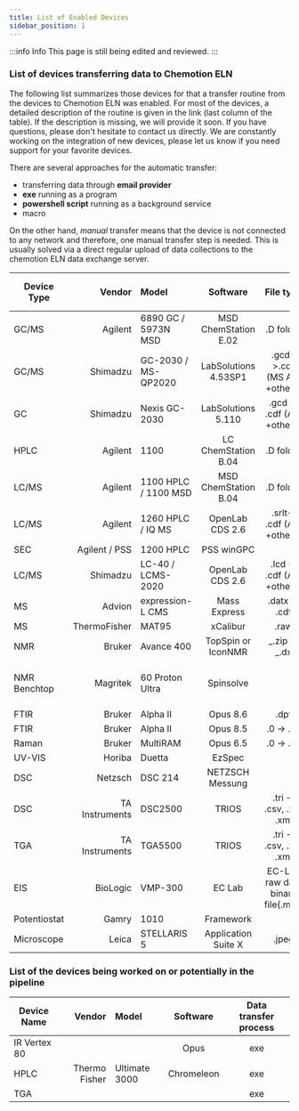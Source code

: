 ```yaml
---
title: List of Enabled Devices
sidebar_position: 1
---
```


:::info Info
This page is still being edited and reviewed.
:::

### List of devices transferring data to Chemotion ELN

The following list summarizes those devices for that a transfer routine from the devices to Chemotion ELN was enabled.
For most of the devices, a detailed description of the routine is given in the link (last column of the table). If the
description is missing, we will provide it soon. If you have questions, please don't hesitate to contact us directly. We
are constantly working on the integration of new devices, please let us know if you need support for your favorite
devices.

There are several approaches for the automatic transfer:

- transferring data through **email provider**
- **exe** running as a program
- **powershell script** running as a background service
- macro

On the other hand, _manual_ transfer means that the device is not connected to any network and therefore, one manual transfer step is needed. This is
usually solved via a direct regular upload of data collections to the chemotion ELN data exchange server.

| Device Type  |         Vendor | Model                |       Software       |          File type                |                     Data Transfer process                     |
| ------------ | -------------: | :------------------- | :------------------: | :-------------------------:       | :-----------------------------------------------------------: |
| GC/MS        |        Agilent | 6890 GC / 5973N MSD  | MSD ChemStation E.02 |          .D folder                |  ChemStation Macro ([details](gc_gc-ms/agilent_chemstation))  |
| GC/MS        |       Shimadzu | GC-2030 / MS-QP2020  | LabSolutions 4.53SP1 | .gcd->.cdf (MS AIA +others)       |     exe ([details](gc_gc-ms/shimadzu_labsolutions_gc-ms))     |
| GC           |       Shimadzu | Nexis GC-2030        |  LabSolutions 5.110  | .gcd -> .cdf (AIA +others)        |      exe ([details](gc_gc-ms/shimadzu_labsolutions_gc))       |
| HPLC         |        Agilent | 1100                 | LC ChemStation B.04  |          .D folder                | ChemStation Macro ([details](hplc_lc-ms/agilent_chemstation)) |
| LC/MS        |        Agilent | 1100 HPLC / 1100 MSD | MSD ChemStation B.04 |          .D folder                | ChemStation Macro ([details](hplc_lc-ms/agilent_chemstation)) |
| LC/MS        |        Agilent | 1260 HPLC / IQ MS    |   OpenLab CDS 2.6    | .srlt-> .cdf (AIA +others)        |          exe ([details](hplc_lc-ms/agilent_openlab))          |
| SEC          |  Agilent / PSS | 1200 HPLC            |      PSS winGPC      |                                   |        exe ([details](hplc_lc-ms/agilent_pss_wingpc))         |
| LC/MS        |       Shimadzu | LC-40 / LCMS-2020    |   OpenLab CDS 2.6    | .lcd -> .cdf (AIA +others)        |       exe ([details](hplc_lc-ms/shimadzu_labsolutions))       |
| MS           |         Advion | expression-L CMS     |     Mass Express     |        .datx -> .cdf              |           exe ([details](ms/advion_expresion_cms))            |
| MS           |   ThermoFisher | MAT95                |       xCalibur       |            .raw                   |                           _manual_                            |
| NMR          |         Bruker | Avance 400           |  TopSpin or IconNMR  |        _.zip -> _.dx              |             email ([details](nmr/bruker_topspin))             |
| NMR Benchtop |       Magritek | 60 Proton Ultra      |      Spinsolve       |                                   | automatic backup function ([details](nmr/magritek_spinsolve)) |
| FTIR         |         Bruker | Alpha II             |       Opus 8.6       |            .dpt                   |  exe ([details](uv_vis_nir_ir_raman/bruker_opus_dpt-format))  |
| FTIR         |         Bruker | Alpha II             |       Opus 8.5       |          .0 -> .dx                |    exe ([details](uv_vis_nir_ir_raman/bruker_opus_ft-ir))     |
| Raman        |         Bruker | MultiRAM             |       Opus 6.5       |          .0 -> .dx                |    exe ([details](uv_vis_nir_ir_raman/bruker_opus_raman))     |
| UV-VIS       |         Horiba | Duetta               |        EzSpec        |                                   |                              exe                              |
| DSC          |        Netzsch | DSC 214              |   NETZSCH Messung    |                                   |             exe ([details](dsc_tga/netzsch_dsc))              |
| DSC          | TA Instruments | DSC2500              |        TRIOS         |  .tri -> .csv, .xls, .xml         |        exe ([details](dsc_tga/ta_instruments_dsc_tga))        |
| TGA          | TA Instruments | TGA5500              |        TRIOS         |  .tri -> .csv, .xls, .xml         |        exe ([details](dsc_tga/ta_instruments_dsc_tga))        |
| EIS          |       BioLogic | VMP-300              |        EC Lab        | EC-Lab raw data binary file(.mpr) |        exe ([details](electronic_spectroscopy/eis))           |
| Potentiostat |          Gamry | 1010                 |      Framework       |                                   |                              exe                              |
| Microscope   |          Leica | STELLARIS 5          | Application Suite X  |            .jpeg                  |         exe ([details](microscopy/leica_stellaris_5))         |

### List of the devices being worked on or potentially in the pipeline

| Device Name  |        Vendor | Model         |  Software  | Data transfer process |
| ------------ | ------------: | :------------ | :--------: | :-------------------: |
| IR Vertex 80 |               |               |    Opus    |          exe          |
| HPLC         | Thermo Fisher | Ultimate 3000 | Chromeleon |          exe          |
| TGA          |               |               |            |          exe          |
